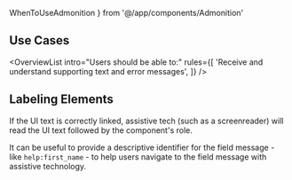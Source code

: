 ---
---

  WhenToUseAdmonition
} from '@/app/components/Admonition'

## Use Cases

<OverviewList intro="Users should be able to:" rules={[
  'Receive and understand supporting text and error messages',
]} />

## Labeling Elements

If the UI text is correctly linked, assistive tech (such as a screenreader) will read the UI text followed by the component's role.

It can be useful to provide a descriptive identifier for the field message - like `help:first_name` - to help users navigate to the field message with assistive technology.